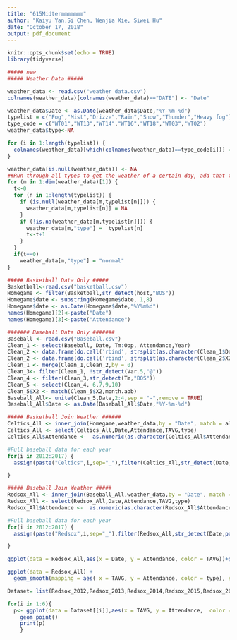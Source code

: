 ```yaml
---
title: "615Midtermmmmmmm"
author: "Kaiyu Yan,Si Chen, Wenjia Xie, Siwei Hu"
date: "October 17, 2018"
output: pdf_document
---
```


```r
knitr::opts_chunk$set(echo = TRUE)
library(tidyverse)
```

```r
##### new
##### Weather Data #####

weather_data <- read.csv("weather data.csv")
colnames(weather_data)[colnames(weather_data)=="DATE"] <- "Date"

weather_data$Date <- as.Date(weather_data$Date,"%Y-%m-%d")
typelist = c("Fog","Mist","Drizze","Rain","Snow","Thunder","Heavy fog")
type_code = c("WT01","WT13","WT14","WT16","WT18","WT03","WT02")
weather_data$type<-NA

for (i in 1:length(typelist)) {
  colnames(weather_data)[which(colnames(weather_data)==type_code[i])] = typelist[i]
}

weather_data[is.null(weather_data)] <- NA
##Run through all types to get the weather of a certain day, add that to the "type" column
for (m in 1:dim(weather_data)[1]) {
  t<-0
  for (n in 1:length(typelist)) {
    if (is.null(weather_data[m,typelist[n]])) {
      weather_data[m,typelist[n]] = NA
    }
    if (!is.na(weather_data[m,typelist[n]])) {
      weather_data[m,"type"] =  typelist[n]
      t<-t+1
    }
  }
  if(t==0)
    weather_data[m,"type"] = "normal"
}
```

```r

##### Basketball Data Only #####
Basketball<-read.csv("basketball.csv")
Homegame <- filter(Basketball,str_detect(host,"BOS"))
Homegame$date <- substring(Homegame$date, 1,8)
Homegame$date <- as.Date(Homegame$date,"%Y%m%d")
names(Homegame)[2]<-paste("Date")
names(Homegame)[3]<-paste("Attendance")
```

```r
####### Baseball Data Only #######
Baseball <- read.csv("Baseball.csv")
Clean_1 <- select(Baseball, Date, Tm:Opp, Attendance,Year)
Clean_2 <- data.frame(do.call('rbind', strsplit(as.character(Clean_1$Date),',',fixed=TRUE)))
Clean_2 <- data.frame(do.call('rbind', strsplit(as.character(Clean_2$X2),' ',fixed=TRUE)))
Clean_1 <- merge(Clean_1,Clean_2,by = 0)
Clean_3<- filter(Clean_1, !str_detect(Var.5,"@"))
Clean_4 <- filter(Clean_3,str_detect(Tm,"BOS"))
Clean_5 <- select(Clean_4, 6,7,9,10)
Clean_5$X2 <- match(Clean_5$X2,month.abb)
Baseball_All<- unite(Clean_5,Date,2:4,sep = "-",remove = TRUE) 
Baseball_All$Date <- as.Date(Baseball_All$Date,"%Y-%m-%d")
```

```r
##### Basketball Join Weather ######
Celtics_All <- inner_join(Homegame,weather_data,by = "Date", match = all) 
Celtics_All <- select(Celtics_All,Date,Attendance,TAVG,type)
Celtics_All$Attendance <-  as.numeric(as.character(Celtics_All$Attendance))

#Full baseball data for each year
for(i in 2012:2017) { 
  assign(paste("Celtics",i,sep="_"),filter(Celtics_All,str_detect(Date,paste(i))))

} 
```


```r
##### Baseball Join Weather #####
Redsox_All <- inner_join(Baseball_All,weather_data,by = "Date", match = all) 
Redsox_All <- select(Redsox_All,Date,Attendance,TAVG,type)
Redsox_All$Attendance <-  as.numeric(as.character(Redsox_All$Attendance))

#Full baseball data for each year
for(i in 2012:2017) { 
  assign(paste("Redsox",i,sep="_"),filter(Redsox_All,str_detect(Date,paste(i))))

} 
```

```r
ggplot(data = Redsox_All,aes(x = Date, y = Attendance, color = TAVG))+geom_point( ) 

ggplot(data = Redsox_All) +
  geom_smooth(mapping = aes( x = TAVG, y = Attendance, color = type), se = F)

Dataset= list(Redsox_2012,Redsox_2013,Redsox_2014,Redsox_2015,Redsox_2016,Redsox_2017)

for(i in 1:6){ 
  p<- ggplot(data = Dataset[[i]],aes(x = TAVG, y = Attendance,  color = type))+
    geom_point()
    print(p)
    }


 

```

